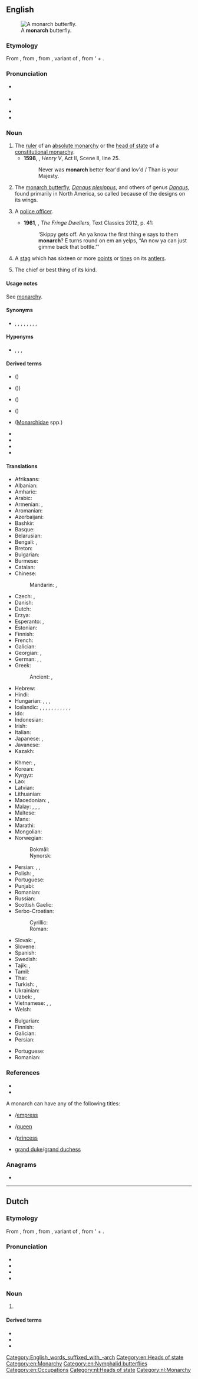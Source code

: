 {{also|Monarch}}
==English==
[[File:ComputerHotline - Danaus plexippus (by) (3).jpg|thumb|A '''monarch''' butterfly.]]

===Etymology===
From {{bor|en|frm|monarque}}, from {{der|en|LL.|monarcha}}, from {{der|en|grc|μονάρχης}}, variant of {{m|grc|μόναρχος||sole ruler}}, from '{{m|grc|μόνος||only}} + {{m|grc|ἀρχός||leader}}.

===Pronunciation===
* {{a|UK}} {{IPA|en|/ˈmɒnək/}}
* {{a|US}} {{IPA|en|/ˈmɑnɚk/|/ˈmɑnɑɹk/}}
* {{audio|en|En-us-monarch.ogg|Audio (US)}}
* {{audio|en|en-au-monarch.ogg|Audio (AU)}}

===Noun===
{{en-noun|s}}

# The [[ruler]] of an [[absolute monarchy]] or the [[head of state]] of a [[constitutional monarchy]].
#* '''1598''', {{w|William Shakespeare}}, ''Henry V'', Act II, Scene II, line 25.
#*: Never was '''monarch''' better fear'd and lov'd / Than is your Majesty.
# The [[monarch butterfly]], ''[[Danaus plexippus]]'', and others of genus ''[[Danaus]]'', found primarily in North America, so called because of the designs on its wings.
# {{lb|en|Aboriginal English}} A [[police officer]].
#* '''1961''', {{w|Nene Gare}}, ''The Fringe Dwellers'', Text Classics 2012, p. 41:
#*: ‘Skippy gets off. An ya know the first thing e says to them '''monarch'''? E turns round on em an yelps, “An now ya can just gimme back that bottle.”’
# {{lb|en|often capitalised}} A [[stag]] which has sixteen or more [[point|points]] or [[tine|tines]] on its [[antler|antlers]].
# The chief or best thing of its kind.

====Usage notes====
See [[monarchy#Usage notes|monarchy]].

====Synonyms====
* {{sense|ruler}} {{l|en|autocrat}}, {{l|en|autocrator}}, {{l|en|big man}}, {{l|en|despot}}, {{l|en|dictator}}, {{l|en|Führer}}, {{l|en|potentate}}, {{l|en|sovereign}}, {{l|en|tyrant}}

====Hyponyms====
* {{sense|ruler}} {{l|en|emperor}}, {{l|en|empress}}, {{l|en|king}}, {{l|en|queen}}

====Derived terms====
* {{vern|African monarch}} ({{taxlink|Danaus chrysippus|species|ver=200917}})
* {{vern|Biak monarch}} ({{taxlink|Symposiachrus brehmii|species|ver=200917}}))
* {{vern|frilled monarch}} ({{taxlink|Arses telescopthalmus|species|ver=200917}})
* {{vern|golden monarch}} ({{taxlink|Carterornis chrysomela|species|ver=200917}})
* {{vern|monarch flycatcher}} ([[Monarchidae]] spp.)
* {{l|en|monarchical}}
* {{l|en|monarchism}}
* {{l|en|monarchist}}
* {{l|en|monarchy}}

====Translations====
{{trans-top|ruler}}
* Afrikaans: {{t|af|monarg}}
* Albanian: {{t+|sq|monark|m}}
* Amharic: {{t|am|ንጉሥ|m}}
* Arabic: {{t|ar|عَاهِل|m}}
* Armenian: {{t+|hy|միապետ}}, {{t+|hy|ինքնակալ}}
* Aromanian: {{t+|rup|munarhu|m|}}
* Azerbaijani: {{t|az|monarx}}
* Bashkir: {{t|ba|батша|sc=Cyrl}}
* Basque: {{t+|eu|monarka}}
* Belarusian: {{t|be|мана́рх|m}}
* Bengali: {{t|bn|সম্রাট|m}}, {{t|bn|সম্রাজ্ঞী|f}}
* Breton: {{t|br|unpenn|m}}
* Bulgarian: {{t+|bg|мона́рх|m}}
* Burmese: {{t+|my|ဘုရင်}}
* Catalan: {{t+|ca|monarca|m|f}}
* Chinese:
*: Mandarin: {{t+|cmn|君主|tr=jūnzhǔ|sc=Hani}}, {{t+|cmn|王|tr=wáng|sc=Hani}}
* Czech: {{t+|cs|panovník|m}}, {{t+|cs|monarcha|m}}
* Danish: {{t+|da|monark|c}}
* Dutch: {{t+|nl|monarch|m}}
* Erzya: {{t|myv|вейкинязор}}
* Esperanto: {{t|eo|monarĥo}}, {{t|eo|monarko}}
* Estonian: {{t|et|monarh}}
* Finnish: {{t+|fi|monarkki}}
* French: {{t+|fr|monarque|m}}
* Galician: {{t+|gl|monarca|m|f}}
* Georgian: {{t|ka|მონარხი}}, {{t+|ka|მეფე}}
* German: {{t+|de|Monarch|m}}, {{t+|de|Monarchin|f}}, {{t+|de|Fürst|m}}
* Greek: {{t+|el|μονάρχης|m}}
*: Ancient: {{t|grc|μόναρχος|m}}, {{t|grc|μονάρχης|m}}
* Hebrew: {{t+|he|מונרך|m|tr=monárk}}
* Hindi: {{t+|hi|राजा|m}}
* Hungarian: {{t+|hu|uralkodó}}, {{t+|hu|egyeduralkodó}}, {{t+|hu|fejedelem}}, {{t|hu|monarcha}}
* Icelandic: {{t|is|einvaldsherra|m}}, {{t+|is|konungur|m}}, {{t+|is|drottning|f}}, {{t|is|fursti|m}}, {{t+|is|keisari|m}}, {{t|is|einvaldur|m}}, {{t|is|einvaldur þjóðhöfðingi konungsríkis|m}}, {{t|is|einvaldur þjóðhöfðingi keisaradæmis|m}}, {{t|is|einvaldur þjóðhöfðingi furstadæmis|m}}, {{t+|is|höfðingi|m}}, {{t+|is|jöfur|m}},
* Ido: {{t+|io|monarko}}
* Indonesian: {{t+|id|raja}}
* Irish: {{t|ga|monarc|m}}
* Italian: {{t+|it|monarca|m}}
* Japanese: {{t+|ja|君主|tr=くんしゅ, kunshu|sc=Jpan}}, {{t+|ja|王|tr=おう, ō|sc=Jpan}}
* Javanese: {{t+|jv|ratu}}
* Kazakh: {{t|kk|монарх}}
{{trans-mid}}
* Khmer: {{t|km|ព្រះមហាក្សត្រ}}, {{t|km|ក្ស័ត្រ}}
* Korean: {{t+|ko|군주}}
* Kyrgyz: {{t|ky|монарх}}
* Lao: {{t|lo|ທິລາດ}}
* Latvian: {{t|lv|monarhs|m}}
* Lithuanian: {{t|lt|monarchas|m}}
* Macedonian: {{t|mk|монарх|m}}, {{t|mk|владетел|m}}
* Malay: {{t|ms|ratu}}, {{t+|ms|raja}}, {{t|ms|permaisuri}}, {{t|ms|pemerintah}} {{qualifier|ruler}}
* Maltese: {{t|mt|monarka|m}}
* Manx: {{t|gv|ard-ree|m}}
* Marathi: {{t|mr|राजा|m}}
* Mongolian: {{t+|mn|ван}}
* Norwegian:
*: Bokmål: {{t+|no|monark|m}}
*: Nynorsk: {{t+|no|monark|m}}
* Persian: {{t|fa|مونارک|tr=monârk|sc=fa-Arab}}, {{t+|fa|پادشاه|tr=pâdešâh, pâdšâh}}, {{t+|fa|ملکه|tr=malake}} {{qualifier|female}}
* Polish: {{t+|pl|monarcha|m}}, {{t+|pl|monarchini|f}}
* Portuguese: {{t+|pt|monarca|m|f}}
* Punjabi: {{t|pa|ਰਾਜਾ|m}}
* Romanian: {{t+|ro|monarh|m}}
* Russian: {{t+|ru|мона́рх|m}}
* Scottish Gaelic: {{t|gd|mhonarc|m}}
* Serbo-Croatian:
*: Cyrillic: {{t|sh|монарх|m}}
*: Roman: {{t+|sh|monarh|m}}
* Slovak: {{t|sk|panovník|m}}, {{t|sk|monarcha|m}}
* Slovene: {{t+|sl|monarh|m}}
* Spanish: {{t+|es|monarca|m|f}}
* Swedish: {{t+|sv|monark|c}}
* Tajik: {{t|tg|подишоҳ}}, {{t|tg|монарх}}
* Tamil: {{t+|ta|அரசன்}}
* Thai: {{t+|th|กษัตริย์}}
* Turkish: {{t+|tr|hakan}}, {{t+|tr|hükümdar}}
* Ukrainian: {{t|uk|мона́рх|m}}
* Uzbek: {{t+|uz|monarx}}, {{t+|uz|podsho}}
* Vietnamese: {{t+|vi|vua}}, {{t+|vi|quân chủ}}, {{t+|vi|quốc vương}}
* Welsh: {{t+|cy|teyrn|m}}
{{trans-bottom}}

{{trans-top|butterfly ''Danaus plexippus''}}
* Bulgarian: {{t+|bg|монарх|m}}
* Finnish: {{t+|fi|monarkkiperhonen}}
* Galician: {{t|gl|bolboreta monarca|f}}
* Persian: {{t|fa|پروانه شهریار|tr=parvāne-šahryār}}
{{trans-mid}}
* Portuguese: {{t|pt|borboleta-monarca|f}}
* Romanian: {{t|ro|fluture monarh|m}}
{{trans-bottom}}

===References===
* {{projectlink|wikipedia|Monarch butterfly}}
* {{specieslite|Danaus plexippus|i=1}}
A monarch can have any of the following titles:
* {{l|en|emperor}}/[[empress]]
* {{l|en|king}}/[[queen]]
* {{l|en|prince}}/[[princess]]
* [[grand duke]]/[[grand duchess]]

[[Category:English_words_suffixed_with_-arch]]

===Anagrams===
* {{anagrams|en|a=achmnor|chroman|march on|nomarch}}

[[Category:en:Heads of state]]
[[Category:en:Monarchy]]
[[Category:en:Nymphalid butterflies]]
[[Category:en:Occupations]]

----

==Dutch==
{{wikipedia|lang=nl}}

===Etymology===
From {{inh|nl|dum|monarcha}}, from {{der|nl|la|monarcha}}, from {{der|nl|grc|μονάρχης}}, variant of {{m|grc|μόναρχος||sole ruler}}, from '{{m|grc|μόνος||only}} + {{m|grc|ἀρχός||leader}}.

===Pronunciation===
* {{IPA|nl|/moːˈnɑrx/}}
* {{audio|nl|Nl-monarch.ogg|Audio}}
* {{hyphenation|nl|mo|narch}}
* {{rhymes|nl|ɑrx}}

===Noun===
{{nl-noun|m|-en|monarchje}}

# {{l|en||monarch}}

====Derived terms====
* {{l|nl|monarchaal}}
* {{l|nl|monarchie}}
* {{l|nl|monarchvlinder}}

[[Category:nl:Heads of state]]
[[Category:nl:Monarchy]]